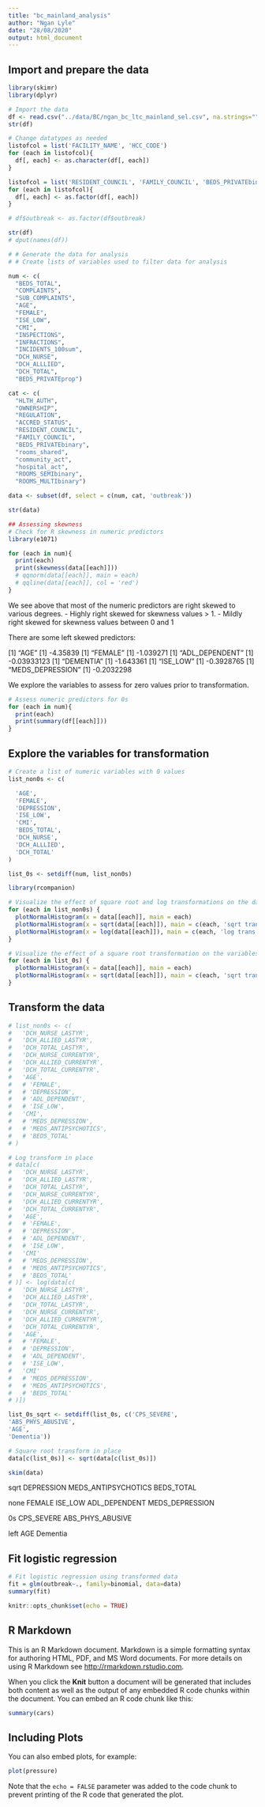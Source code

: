 ```yaml
---
title: "bc_mainland_analysis"
author: "Ngan Lyle"
date: "28/08/2020"
output: html_document
---
```

## Import and prepare the data
```r
library(skimr)
library(dplyr)

# Import the data
df <- read.csv("../data/BC/ngan_bc_ltc_mainland_sel.csv", na.strings="", header=TRUE)
str(df)

```


```r
# Change datatypes as needed
listofcol = list('FACILITY_NAME', 'HCC_CODE')
for (each in listofcol){
  df[, each] <- as.character(df[, each])
}

listofcol = list('RESIDENT_COUNCIL', 'FAMILY_COUNCIL', 'BEDS_PRIVATEbinary', 'rooms_shared', 'outbreak', 'hospital_act', 'community_act', 'ROOMS_SEMIbinary', 'ROOMS_MULTIbinary')
for (each in listofcol){
  df[, each] <- as.factor(df[, each])
}

# df$outbreak <- as.factor(df$outbreak)

str(df)
# dput(names(df))
```

```r
# # Generate the data for analysis
# # Create lists of variables used to filter data for analysis

num <- c(
  "BEDS_TOTAL", 
  "COMPLAINTS", 
  "SUB_COMPLAINTS", 
  "AGE", 
  "FEMALE", 
  "ISE_LOW", 
  "CMI", 
  "INSPECTIONS", 
  "INFRACTIONS", 
  "INCIDENTS_100sum",
  "DCH_NURSE",
  "DCH_ALLLIED",
  "DCH_TOTAL",
  "BEDS_PRIVATEprop")

cat <- c(
  "HLTH_AUTH", 
  "OWNERSHIP", 
  "REGULATION", 
  "ACCRED_STATUS",
  "RESIDENT_COUNCIL", 
  "FAMILY_COUNCIL",
  "BEDS_PRIVATEbinary", 
  "rooms_shared",
  "community_act", 
  "hospital_act", 
  "ROOMS_SEMIbinary", 
  "ROOMS_MULTIbinary")

data <- subset(df, select = c(num, cat, 'outbreak'))

str(data)
```

```r
## Assessing skewness
# Check for R skewness in numeric predictors
library(e1071)

for (each in num){
  print(each)
  print(skewness(data[[each]]))
  # qqnorm(data[[each]], main = each)
  # qqline(data[[each]], col = 'red')
}

```

We see above that most of the numeric predictors are right skewed to various degrees. 
  - Highly right skewed for skewness values > 1. 
  - Mildly right skewed for skewness values between 0 and 1

There are some left skewed predictors:

[1] "AGE"
[1] -4.35839
[1] "FEMALE"
[1] -1.039271
[1] "ADL_DEPENDENT"
[1] -0.03933123
[1] "DEMENTIA"
[1] -1.643361
[1] "ISE_LOW"
[1] -0.3928765
[1] "MEDS_DEPRESSION"
[1] -0.2032298

We explore the variables to assess for zero values prior to transformation. 

```r
# Assess numeric predictors for 0s
for (each in num){
  print(each)
  print(summary(df[[each]]))
}
```

## Explore the variables for transformation
```r
# Create a list of numeric variables with 0 values
list_non0s <- c(

  'AGE',
  'FEMALE',
  'DEPRESSION',
  'ISE_LOW',
  'CMI',
  'BEDS_TOTAL',
  'DCH_NURSE',
  'DCH_ALLLIED',
  'DCH_TOTAL'
)

list_0s <- setdiff(num, list_non0s)

library(rcompanion)

# Visualize the effect of square root and log transformations on the data without 0s
for (each in list_non0s) {  
  plotNormalHistogram(x = data[[each]], main = each)
  plotNormalHistogram(x = sqrt(data[[each]]), main = c(each, 'sqrt trans'))
  plotNormalHistogram(x = log(data[[each]]), main = c(each, 'log trans'))
}

```


```r
# Visualize the effect of a square root transformation on the variables with 0s
for (each in list_0s) {  
  plotNormalHistogram(x = data[[each]], main = each)
  plotNormalHistogram(x = sqrt(data[[each]]), main = c(each, 'sqrt trans'))
}

```

## Transform the data
```r

# list_non0s <- c(
#   'DCH_NURSE_LASTYR',
#   'DCH_ALLIED_LASTYR',
#   'DCH_TOTAL_LASTYR',
#   'DCH_NURSE_CURRENTYR',
#   'DCH_ALLIED_CURRENTYR',
#   'DCH_TOTAL_CURRENTYR',
#   'AGE',
#   # 'FEMALE',
#   # 'DEPRESSION',
#   # 'ADL_DEPENDENT',
#   # 'ISE_LOW',
#   'CMI',
#   # 'MEDS_DEPRESSION',
#   # 'MEDS_ANTIPSYCHOTICS',
#   # 'BEDS_TOTAL'
# )

# Log transform in place
# data[c(
#   'DCH_NURSE_LASTYR',
#   'DCH_ALLIED_LASTYR',
#   'DCH_TOTAL_LASTYR',
#   'DCH_NURSE_CURRENTYR',
#   'DCH_ALLIED_CURRENTYR',
#   'DCH_TOTAL_CURRENTYR',
#   'AGE',
#   # 'FEMALE',
#   # 'DEPRESSION',
#   # 'ADL_DEPENDENT',
#   # 'ISE_LOW',
#   'CMI'
#   # 'MEDS_DEPRESSION',
#   # 'MEDS_ANTIPSYCHOTICS',
#   # 'BEDS_TOTAL'
# )] <- log(data[c(
#   'DCH_NURSE_LASTYR',
#   'DCH_ALLIED_LASTYR',
#   'DCH_TOTAL_LASTYR',
#   'DCH_NURSE_CURRENTYR',
#   'DCH_ALLIED_CURRENTYR',
#   'DCH_TOTAL_CURRENTYR',
#   'AGE',
#   # 'FEMALE',
#   # 'DEPRESSION',
#   # 'ADL_DEPENDENT',
#   # 'ISE_LOW',
#   'CMI'
#   # 'MEDS_DEPRESSION',
#   # 'MEDS_ANTIPSYCHOTICS',
#   # 'BEDS_TOTAL'
# )])

list_0s_sqrt <- setdiff(list_0s, c('CPS_SEVERE',
'ABS_PHYS_ABUSIVE',
'AGE',
'Dementia'))

# Square root transform in place
data[c(list_0s)] <- sqrt(data[c(list_0s)])

skim(data)

```

sqrt
DEPRESSION
MEDS_ANTIPSYCHOTICS
BEDS_TOTAL

none
FEMALE
ISE_LOW
ADL_DEPENDENT
MEDS_DEPRESSION

0s
CPS_SEVERE
ABS_PHYS_ABUSIVE

left
AGE
Dementia

## Fit logistic regression
```r
# Fit logistic regression using transformed data
fit = glm(outbreak~., family=binomial, data=data)
summary(fit)
```



```r
knitr::opts_chunk$set(echo = TRUE)
```

## R Markdown

This is an R Markdown document. Markdown is a simple formatting syntax for authoring HTML, PDF, and MS Word documents. For more details on using R Markdown see <http://rmarkdown.rstudio.com>.

When you click the **Knit** button a document will be generated that includes both content as well as the output of any embedded R code chunks within the document. You can embed an R code chunk like this:

```r
summary(cars)
```

## Including Plots

You can also embed plots, for example:

```r
plot(pressure)
```

Note that the `echo = FALSE` parameter was added to the code chunk to prevent printing of the R code that generated the plot.
